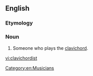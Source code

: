 ==English==

===Etymology===
{{suffix|clavichord|ist}}

===Noun===
{{en-noun}}

# Someone who plays the [[clavichord]].

[[Category:en:Musicians]]

[[vi:clavichordist]]